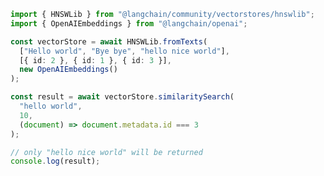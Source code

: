 ```typescript
import { HNSWLib } from "@langchain/community/vectorstores/hnswlib";
import { OpenAIEmbeddings } from "@langchain/openai";

const vectorStore = await HNSWLib.fromTexts(
  ["Hello world", "Bye bye", "hello nice world"],
  [{ id: 2 }, { id: 1 }, { id: 3 }],
  new OpenAIEmbeddings()
);

const result = await vectorStore.similaritySearch(
  "hello world",
  10,
  (document) => document.metadata.id === 3
);

// only "hello nice world" will be returned
console.log(result);
```